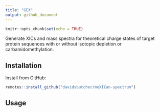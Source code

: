 ```yaml
---
title: "GEX"
output: github_document
---
```


```r
knitr::opts_chunk$set(echo = TRUE)
```

Generate XICs and mass spectra for theoretical charge states of target protein sequences with or without isotopic depletion or carbamidomethylation.

## Installation

Install from GitHub:

```r

remotes::install_github("davidsbutcher/meXICan-spectrum")

```

## Usage

